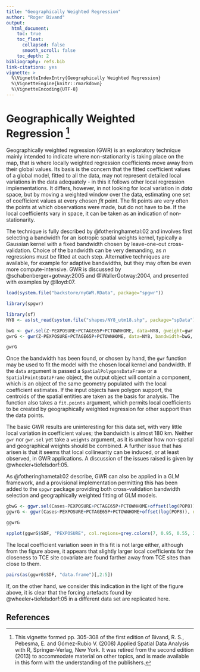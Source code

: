 ```yaml
---
title: "Geographically Weighted Regression"
author: "Roger Bivand"
output:
  html_document:
    toc: true
    toc_float:
      collapsed: false
      smooth_scroll: false
    toc_depth: 2
bibliography: refs.bib
link-citations: yes
vignette: >
  %\VignetteIndexEntry{Geographically Weighted Regression}
  %\VignetteEngine{knitr::rmarkdown}
  %\VignetteEncoding{UTF-8}
---
```




# Geographically Weighted Regression [^1]

Geographically weighted regression (GWR) is an exploratory
technique mainly intended to indicate where non-stationarity is
taking place on the map, that is where locally weighted
regression coefficients move away from their global values. Its
basis is the concern that the fitted coefficient values of a
global model, fitted to all the data, may not represent detailed
local variations in the data adequately - in this it follows
other local regression implementations. It differs, however, in
not looking for local variation in _data_ space, but by moving a
weighted window over the data, estimating one set of coefficient
values at every chosen _fit_ point. The fit points are very often
the points at which observations were made, but do not have to
be. If the local coefficients vary in space, it can be taken as
an indication of non-stationarity.

The technique is fully described by @fotheringhametal:02
and involves first selecting a bandwidth for an isotropic spatial
weights kernel, typically a Gaussian kernel with a fixed
bandwidth chosen by leave-one-out cross-validation. Choice of the
bandwidth can be very demanding, as $n$ regressions must be
fitted at each step. Alternative techniques are available, for
example for adaptive bandwidths, but they may often be even more
compute-intensive.
GWR is discussed by @schabenberger+gotway:2005 and
@WallerGotway:2004, and presented with examples by
@lloyd:07.

```r
load(system.file("backstore/nyGWR.RData", package="spgwr"))
```

```r
library(spgwr)
```


```r
library(sf)
NY8 <- as(st_read(system.file("shapes/NY8_utm18.shp", package="spData")), "Spatial")
```


```r
bwG <- gwr.sel(Z~PEXPOSURE+PCTAGE65P+PCTOWNHOME, data=NY8, gweight=gwr.Gauss, verbose=FALSE)
gwrG <- gwr(Z~PEXPOSURE+PCTAGE65P+PCTOWNHOME, data=NY8, bandwidth=bwG, gweight=gwr.Gauss, hatmatrix=TRUE)
```

```r
gwrG
```

Once the bandwidth has been found, or chosen by hand, the
`gwr` function may be used to fit the model with the chosen
local kernel and bandwidth. If the `data` argument is passed
a `SpatialPolygonsDataFrame` or a
`SpatialPointsDataFrame` object, the output object will
contain a component, which is an object of the same geometry
populated with the local coefficient estimates. If the input
objects have polygon support, the centroids of the spatial
entities are taken as the basis for analysis. The function also
takes a `fit.points` argument, which permits local
coefficients to be created by geographically weighted regression
for other support than the data points.


The basic GWR results are uninteresting for this data set, with
very little local variation in coefficient values; the bandwidth
is almost 180 km. Neither `gwr` nor `gwr.sel` yet take
a `weights` argument, as it is unclear how non-spatial and
geographical weights should be combined. A further issue that has
arisen is that it seems that local collinearity can be induced,
or at least observed, in GWR applications. A discussion of the
issues raised is given by @wheeler+tiefelsdorf:05.

As @fotheringhametal:02 describe, GWR can also be applied in a GLM
framework, and a provisional implementation permitting this has been added
to the `spgwr` package providing both cross-validation bandwidth
selection and geographically weighted fitting of GLM models.


```r
gbwG <- ggwr.sel(Cases~PEXPOSURE+PCTAGE65P+PCTOWNHOME+offset(log(POP8)), data=NY8, family="poisson", gweight=gwr.Gauss, verbose=FALSE)
ggwrG <- ggwr(Cases~PEXPOSURE+PCTAGE65P+PCTOWNHOME+offset(log(POP8)), data=NY8, family="poisson", bandwidth=gbwG, gweight=gwr.Gauss)
```

```r
ggwrG
```


```r
spplot(ggwrG$SDF, "PEXPOSURE", col.regions=grey.colors(7, 0.95, 0.55, 2.2), cuts=6)
```

The local coefficient variation seen in this fit is not large
either, although from the figure above, it appears that
slightly larger local coefficients for the closeness to TCE site
covariate are found farther away from TCE sites than close to
them. 


```r
pairs(as(ggwrG$SDF, "data.frame")[,2:5])
```

If, on the other hand, we consider this indication in the
light of the figure above, it is clear that the forcing
artefacts found by @wheeler+tiefelsdorf:05 in a different
data set are replicated here.



## References


[^1]: This vignette formed pp. 305-308 of the first edition of Bivand, R. S.,
Pebesma, E. and Gómez-Rubio V. (2008) Applied Spatial Data Analysis with R,
Springer-Verlag, New York. It was retired from the second edition (2013) to
accommodate material on other topics, and is made available in this form
with the understanding of the publishers.
